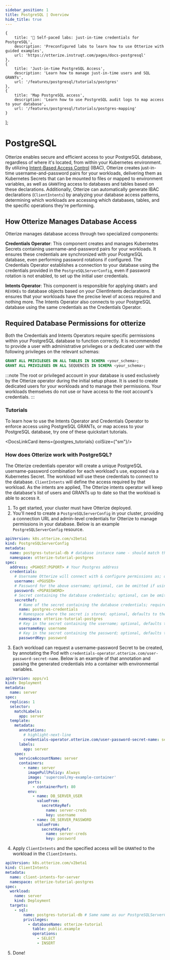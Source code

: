 ```yaml
---
sidebar_position: 1
title: PostgreSQL | Overview
hide_title: true
---
```



    {
        title: '🧪 Self-paced labs: just-in-time credentials for PostgreSQL',
        description: 'Preconfigured labs to learn how to use Otterize with guided examples',
        url: 'https://otterize.instruqt.com/pages/docs-postgresql'
    },
    {
        title: 'Just-in-time PostgreSQL Access',
        description: 'Learn how to manage just-in-time users and SQL GRANTs',
        url: '/features/postgresql/tutorials/postgres'
    },
    {
        title: 'Map PostgreSQL access',
        description: 'Learn how to use PostgreSQL audit logs to map access to your database',
        url: '/features/postgresql/tutorials/postgres-mapping'
    }
];

# PostgreSQL

Otterize enables secure and efficient access to your PostgreSQL database, regardless of where it's located, from within your Kubernetes environment. By utilizing [Intent-Based Access Control](/overview/intent-based-access-control) (IBAC), Otterize creates just-in-time username-and-password pairs for your workloads, delivering them as Kubernetes Secrets that can be mounted to files or mapped to environment variables, as well as `GRANT`ing access to databases and tables based on these declarations. Additionally, Otterize can automatically generate IBAC declarations (`ClientIntents`) by analyzing your database access patterns, determining which workloads are accessing which databases, tables, and the specific operations they're performing.

## How Otterize Manages Database Access

Otterize manages database access through two specialized components:

**Credentials Operator**: This component creates and manages Kubernetes Secrets containing username-and-password pairs for your workloads. It ensures these credentials are synchronized with your PostgreSQL database, even performing password rotations if configured. The Credentials Operator establishes a connection to your database using the credentials provided in the `PostgreSQLServerConfig`, even if password rotation is not enabled, to set up the initial user credentials.

**Intents Operator**: This component is responsible for applying `GRANTs` and `REVOKEs` to database objects based on your ClientIntents declarations. It ensures that your workloads have the precise level of access required and nothing more. The Intents Operator also connects to your PostgreSQL database using the same credentials as the Credentials Operator.

## Required Database Permissions for otterize

Both the Credentials and Intents Operators require specific permissions within your PostgreSQL database to function correctly. It is recommended to provide a user with administrative privileges or a dedicated user with the following privileges on the relevant schemas:

```sql
GRANT ALL PRIVILEGES ON ALL TABLES IN SCHEMA <your_schema>;
GRANT ALL PRIVILEGES ON ALL SEQUENCES IN SCHEMA <your_schema>;
```

:::note
The root or privileged account in your database is used exclusively by the Otterize operator during the initial setup phase. It is used to create dedicated users for your workloads and to manage their permissions. Your workloads themselves do not use or have access to the root account's credentials.
:::

### Tutorials

To learn how to use the Intents Operator and Credentials Operator to enforce access using PostgreSQL GRANTs, or map access to your PostgreSQL database, try one of these quickstart tutorials.

<DocsLinkCard items={postgres_tutorials} colSize={"sm"}/>

### How does Otterize work with PostgreSQL?

The Otterize credentials operator will create a unique PostgreSQL username-password combination for each workload's use, exposed via a Kubernetes Secret. The workload will use these credentials to connect to the database. `ClientIntents` will define the access required by that workload. As the intents are applied, The Otterize intents operator will keep the database's list of users and GRANTs up to date so that the workload is able to access it.

1. To get started, your cluster must have Otterize deployed.
2. You'll need to create a `PostgreSQLServerConfig` in your cluster, providing a connection URL and admin-level credentials for Otterize to manage permissions in your database. Below is an example `PostgreSQLServerConfig` resource.

```yaml
apiVersion: k8s.otterize.com/v2beta1
kind: PostgreSQLServerConfig
metadata:
  name: postgres-tutorial-db # database instance name - should match the target in ClientIntents
  namespace: otterize-tutorial-postgres
spec:
  address: <PGHOST:PGPORT> # Your Postgres address
  credentials:
    # Username Otterize will connect with & configure permissions as; optional, can be omitted if using a secretRef
    username: <PGUSER>
    # Password for the above username; optional, can be omitted if using a secretRef
    password: <PGPASSWORD>
    # Secret containing the database credentials; optional, can be omitted if using the above username & password fields
    secretRef:
      # Name of the secret containing the database credentials; required
      name: postgres-credentials
      # Namespace where the secret is stored; optional, defaults to the namespace of the PostgreSQLServerConfig
      namespace: otterize-tutorial-postgres
      # Key in the secret containing the username; optional, defaults to 'username'
      usernameKey: username
      # Key in the secret containing the password; optional, defaults to 'password'
      passwordKey: password
```

3. Each workload can request a username-password Secret to be created, by annotating the Pod with `credentials-operator.otterize.com/user-password-secret-name`. Below is an example of that annotation and passing the generated credentials into a container with environmental variables.

```yaml
apiVersion: apps/v1
kind: Deployment
metadata:
  name: server
spec:
  replicas: 1
  selector:
    matchLabels:
      app: server
  template:
    metadata:
      annotations:
        # highlight-next-line
        credentials-operator.otterize.com/user-password-secret-name: server-creds
      labels:
        app: server
    spec:
      serviceAccountName: server
      containers:
        - name: server
          imagePullPolicy: Always
          image: 'supercool/my-example-container'
          ports:
            - containerPort: 80
          env:
            - name: DB_SERVER_USER
              valueFrom:
                secretKeyRef:
                  name: server-creds
                  key: username
            - name: DB_SERVER_PASSWORD
              valueFrom:
                secretKeyRef:
                  name: server-creds
                  key: password
```

4. Apply `ClientIntents` and the specified access will be `GRANT`ed to the workload in the `ClientIntents`.

```yaml
apiVersion: k8s.otterize.com/v2beta1
kind: ClientIntents
metadata:
  name: client-intents-for-server
  namespace: otterize-tutorial-postgres
spec:
  workload:
    name: server
    kind: Deployment
  targets:
    - sql:
        name: postgres-tutorial-db # Same name as our PostgreSQLServerConfig metadata.name
        privileges:
          - databaseName: otterize-tutorial
            table: public.example
            operations:
              - SELECT
              - INSERT
```

5. Done!

